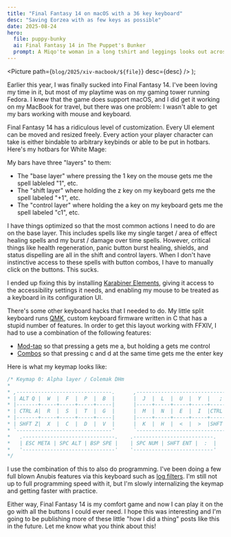 ```yaml
---
title: "Final Fantasy 14 on macOS with a 36 key keyboard"
desc: "Saving Eorzea with as few keys as possible"
date: 2025-08-24
hero:
  file: puppy-bunky
  ai: Final Fantasy 14 in The Puppet's Bunker
  prompt: A Miqo'te woman in a long tshirt and leggings looks out across the land with a crashed space station behind her.
---
```



  <Picture path={`blog/2025/xiv-macbook/${file}`} desc={desc} />
);

Earlier this year, I was finally sucked into Final Fantasy 14. I've been loving my time in it, but most of my playtime was on my gaming tower running Fedora. I knew that the game does support macOS, and I did get it working on my MacBook for travel, but there was one problem: I wasn't able to get my bars working with mouse and keyboard.

<P
  file="kbm"
  desc="A 36 key keyboard and MMO mouse combination for peak gaming."
/>

Final Fantasy 14 has a ridiculous level of customization. Every UI element can be moved and resized freely. Every action your player character can take is either bindable to arbitrary keybinds or able to be put in hotbars. Here's my hotbars for White Mage:

<P
  file="whm-bars"
  desc="My bars for the White Mage job, showing three clusters of actions along with a strip of quick actions up top."
/>

My bars have three "layers" to them:

- The "base layer" where pressing the 1 key on the mouse gets me the spell lableled "1", etc.
- The "shift layer" where holding the z key on my keyboard gets me the spell labeled "+1", etc.
- The "control layer" where holding the a key on my keyboard gets me the spell labeled "c1", etc.

I have things optimized so that the most common actions I need to do are on the base layer. This includes spells like my single target / area of effect healing spells and my burst / damage over time spells. However, critical things like health regeneration, panic button burst healing, shields, and status dispelling are all in the shift and control layers. When I don't have instinctive access to these spells with button combos, I have to manually click on the buttons. This sucks.

I ended up fixing this by installing [Karabiner Elements](https://karabiner-elements.pqrs.org/), giving it access to the accessibility settings it needs, and enabling my mouse to be treated as a keyboard in its configuration UI.

There's some other keyboard hacks that I needed to do. My little split keyboard runs [QMK](https://qmk.fm/), custom keyboard firmware written in C that has a stupid number of features. In order to get this layout working with FFXIV, I had to use a combination of the following features:

- [Mod-tap](https://docs.qmk.fm/mod_tap#mod-tap) so that pressing a gets me a, but holding a gets me control
- [Combos](https://docs.qmk.fm/features/combo#combos) so that pressing c and d at the same time gets me the enter key

Here is what my keymap looks like:

```c
/* Keymap 0: Alpha layer / Colemak DHm
*
* ,-------------------------------.      ,-------------------------------.
* | ALT Q |  W  |  F  |  P  |  B  |      |  J  |  L  |  U  |  Y  |   ;   |
* |-------+-----+-----+-----+-----|      |-----+-----+-----+-----+-------|
* | CTRL A|  R  |  S  |  T  |  G  |      |  M  |  N  |  E  |  I  |CTRL O |
* |-------+-----+-----+-----+-----|      |-----+-----+-----+-----+-------|
* | SHFT Z|  X  |  C  |  D  |  V  |      |  K  |  H  |  <  |  >  |SHFT / |
* `-------------------------------'      `-------------------------------'
*   .------------------------------.    .--------------------------.
*   | ESC META | SPC ALT | BSP SPE |    | SPC NUM | SHFT ENT |  :  |
*   '------------------------------'    '--------------------------'
*/
```

I use the combination of this to also do programming. I've been doing a few full blown Anubis features via this keyboard such as [log filters](https://github.com/TecharoHQ/anubis/pull/991). I'm still not up to full programming speed with it, but I'm slowly internalizing the keymap and getting faster with practice.

Either way, Final Fantasy 14 is my comfort game and now I can play it on the go with all the buttons I could ever need. I hope this was interesting and I'm going to be publishing more of these little "how I did a thing" posts like this in the future. Let me know what you think about this!
